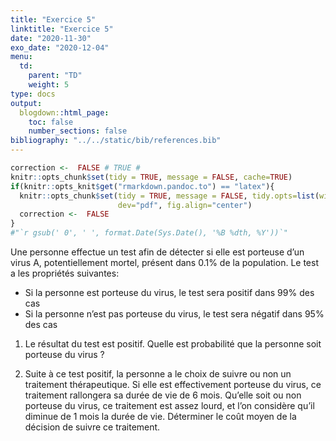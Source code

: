 ```yaml
---
title: "Exercice 5"
linktitle: "Exercice 5"
date: "2020-11-30"
exo_date: "2020-12-04"
menu:
  td:
    parent: "TD"
    weight: 5
type: docs
output:
  blogdown::html_page:
    toc: false
    number_sections: false
bibliography: "../../static/bib/references.bib"
---
```


```r
correction <-  FALSE # TRUE #
knitr::opts_chunk$set(tidy = TRUE, message = FALSE, cache=TRUE)
if(knitr::opts_knit$get("rmarkdown.pandoc.to") == "latex"){
  knitr::opts_chunk$set(tidy = TRUE, message = FALSE, tidy.opts=list(width.cutoff=45), 
                        dev="pdf", fig.align="center")
  correction <-  FALSE
}
#"`r gsub(' 0', ' ', format.Date(Sys.Date(), '%B %dth, %Y'))`"
```

Une personne effectue un test afin de détecter si elle est porteuse d'un virus A, potentiellement mortel, présent dans $0.1\%$ de la population. Le test a les propriétés suivantes:

 - Si la personne est porteuse du virus, le test sera positif dans $99\%$
des cas
 - Si la personne n'est pas porteuse du virus, le test sera négatif
dans $95\%$ des cas
 
 1. Le résultat du test est positif. Quelle est probabilité que la personne soit porteuse du virus ?
 
 2. Suite à ce test positif, la personne a le choix de suivre ou non un traitement thérapeutique. Si elle est effectivement porteuse du virus, ce traitement rallongera sa durée de vie de 6 mois. Qu'elle soit ou non porteuse du virus, ce traitement est assez lourd, et l'on considère qu'il diminue de 1 mois la durée de vie. Déterminer le coût moyen de la décision de suivre ce traitement.
 
 